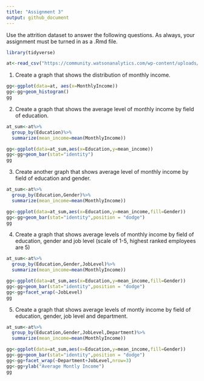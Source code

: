 ```yaml
---
title: "Assignment 3"
output: github_document
---
```


Use the attrition dataset to answer the following questions. As always, your assignment must be turned in as a .Rmd file. 

```r
library(tidyverse)

at<-read_csv("https://community.watsonanalytics.com/wp-content/uploads/2015/03/WA_Fn-UseC_-HR-Employee-Attrition.csv")

```


1. Create a graph that shows the distribution of monthly income.

```r
gg<-ggplot(data=at, aes(x=MonthlyIncome))
gg<-gg+geom_histogram()
gg
```

2. Create a graph that shows the average level of monthly income by field of education.
```r
at_sum<-at%>%
  group_by(Education)%>%
  summarize(mean_income=mean(MonthlyIncome))

gg<-ggplot(data=at_sum,aes(x=Education,y=mean_income))
gg<-gg+geom_bar(stat="identity")
gg
```


3. Create another graph that shows average level of monthly income by field of education and gender.

```r
at_sum<-at%>%
  group_by(Education,Gender)%>%
  summarize(mean_income=mean(MonthlyIncome))

gg<-ggplot(data=at_sum,aes(x=Education,y=mean_income,fill=Gender))
gg<-gg+geom_bar(stat="identity",position = "dodge")
gg
```

4. Create a graph that shows average levels of monthly income by field of education, gender and job level (scale of 1-5, highest ranked employees are 5)

```r
at_sum<-at%>%
  group_by(Education,Gender,JobLevel)%>%
  summarize(mean_income=mean(MonthlyIncome))

gg<-ggplot(data=at_sum,aes(x=Education,y=mean_income,fill=Gender))
gg<-gg+geom_bar(stat="identity",position = "dodge")
gg<-gg+facet_wrap(~JobLevel)
gg
```


5. Create a graph that shows average levels of montly income by field of education, gender, job level and department. 

```r
at_sum<-at%>%
  group_by(Education,Gender,JobLevel,Department)%>%
  summarize(mean_income=mean(MonthlyIncome))

gg<-ggplot(data=at_sum,aes(x=Education,y=mean_income,fill=Gender))
gg<-gg+geom_bar(stat="identity",position = "dodge")
gg<-gg+facet_wrap(~Department+JobLevel,nrow=3)
gg<-gg+ylab("Average Montly Income")
gg
```

